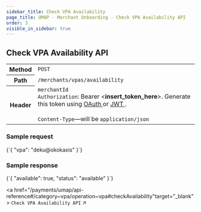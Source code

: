 ```yaml
---
sidebar_title: Check VPA Availability
page_title: UMAP - Merchant Onboarding - Check VPA Availability API
order: 3
visible_in_sidebar: true
---
```


## Check VPA Availability API

<table>
    <tbody>
        <tr>
            <th>Method</th>
            <td>
                <code>POST</code>
            </td>
        </tr>
        <tr>
            <th>Path</th>
            <td>
                <code>/merchants/vpas/availability</code>
            </td>
        </tr>
        <tr>
            <th>Header</th>
            <td>
                <code>merchantId</code><br/>
                <code>Authorization</code>: Bearer &lt;<b>insert_token_here</b>&gt;.
                Generate this token using <a
                    href="/payments/upi-deeplinks/resources/oauth"
                    target="_blank">
                    OAuth
                </a> or <a
                    href="/payments/upi-deeplinks/resources/jwt"
                    target="_blank">
                    JWT
                </a>.<br />
                <br />
                <code>Content-Type</code>—will be <code>application/json</code>
            </td>
        </tr>
    </tbody>
</table>

### Sample request

<CodeBlockWithCopy language="json">
    {`{
    "vpa": "deku@okokaxis"
}`}
</CodeBlockWithCopy>

### Sample response

<CodeBlockWithCopy language="json">
    {`{
  "available": true,
  "status": "available"
}`}
</CodeBlockWithCopy>

<a href="/payments/umap/api-reference#/category~vpa/operation~vpa#checkAvailability"target="_blank">
<code>Check VPA Availability API</code> ↗
</a>